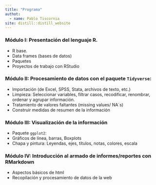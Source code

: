 ```yaml
---
title: "Programa"
authot: 
  - name: Pablo Tiscornia
site: distill::distill_website
---
```



### Módulo I: Presentación del lenguaje R.
  
  + R base.
  + Data frames (bases de datos)
  + Paquetes
  + Proyectos de trabajo con RStudio
  

### Módulo II: Procesamiento de datos con el paquete `Tidyverse`:

  + Importación (de Excel, SPSS, Stata, archivos de texto, etc.)
  + Limpieza: Seleccionar variables, filtrar casos, recodificar, renombrar, ordenar y agrupar información.
  + Tratamiento de valores faltantes (missing values/ NA´s)
  + Construir medidas de resumen de la información


### Módulo III: Visualización de la información
  
  + Paquete `ggplot2`: 
  + Gráficos de línea, barras, Boxplots
  + Chapa y pintura: Leyendas, ejes, títulos, notas, colores, escala


### Módulo IV: Introducción al armado de informes/reportes con RMarkdown
  
  + Aspectos básicos de html
  + Recopilación y procesamiento de datos de la web

  